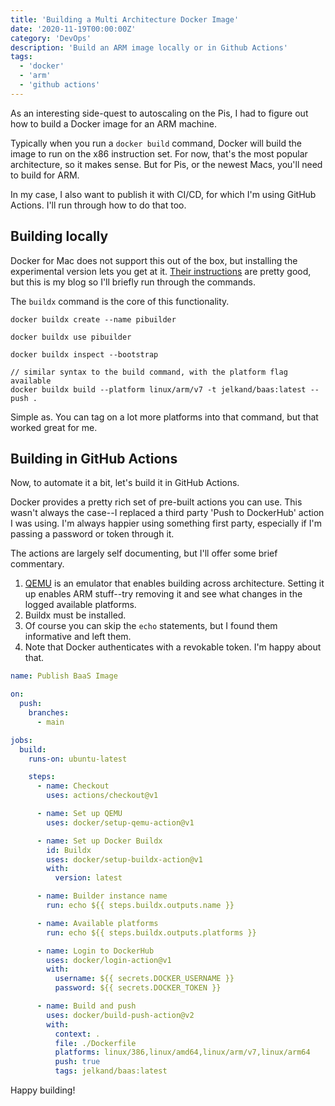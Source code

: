 ```yaml
---
title: 'Building a Multi Architecture Docker Image'
date: '2020-11-19T00:00:00Z'
category: 'DevOps'
description: 'Build an ARM image locally or in Github Actions'
tags:
  - 'docker'
  - 'arm'
  - 'github actions'
---
```


As an interesting side-quest to autoscaling on the Pis, I had to figure out how to build a Docker image for an ARM machine.

Typically when you run a `docker build` command, Docker will build the image to run on the x86 instruction set. For now, that's the most popular architecture, so it makes sense. But for Pis, or the newest Macs,
you'll need to build for ARM.

In my case, I also want to publish it with CI/CD, for which I'm using GitHub Actions. I'll run through how to do that too.

## Building locally

Docker for Mac does not support this out of the box, but installing the experimental version lets you get at it. [Their instructions](https://docs.docker.com/docker-for-mac/multi-arch/) are pretty good,
but this is my blog so I'll briefly run through the commands.

The `buildx` command is the core of this functionality.

```
docker buildx create --name pibuilder

docker buildx use pibuilder

docker buildx inspect --bootstrap

// similar syntax to the build command, with the platform flag available
docker buildx build --platform linux/arm/v7 -t jelkand/baas:latest --push .
```

Simple as. You can tag on a lot more platforms into that command, but that worked great for me.

## Building in GitHub Actions

Now, to automate it a bit, let's build it in GitHub Actions.

Docker provides a pretty rich set of pre-built actions you can use. This wasn't always the case--I replaced a third party 'Push to DockerHub'
action I was using. I'm always happier using something first party, especially if I'm passing a password or token through it.

The actions are largely self documenting, but I'll offer some brief commentary.

1. [QEMU](https://www.qemu.org/) is an emulator that enables building across architecture. Setting it up enables ARM stuff--try removing it and see what changes in the logged available platforms.
2. Buildx must be installed.
3. Of course you can skip the `echo` statements, but I found them informative and left them.
4. Note that Docker authenticates with a revokable token. I'm happy about that.

```publish.yml
name: Publish BaaS Image

on:
  push:
    branches:
      - main

jobs:
  build:
    runs-on: ubuntu-latest

    steps:
      - name: Checkout
        uses: actions/checkout@v1

      - name: Set up QEMU
        uses: docker/setup-qemu-action@v1

      - name: Set up Docker Buildx
        id: Buildx
        uses: docker/setup-buildx-action@v1
        with:
          version: latest

      - name: Builder instance name
        run: echo ${{ steps.buildx.outputs.name }}

      - name: Available platforms
        run: echo ${{ steps.buildx.outputs.platforms }}

      - name: Login to DockerHub
        uses: docker/login-action@v1
        with:
          username: ${{ secrets.DOCKER_USERNAME }}
          password: ${{ secrets.DOCKER_TOKEN }}

      - name: Build and push
        uses: docker/build-push-action@v2
        with:
          context: .
          file: ./Dockerfile
          platforms: linux/386,linux/amd64,linux/arm/v7,linux/arm64
          push: true
          tags: jelkand/baas:latest
```

Happy building!
